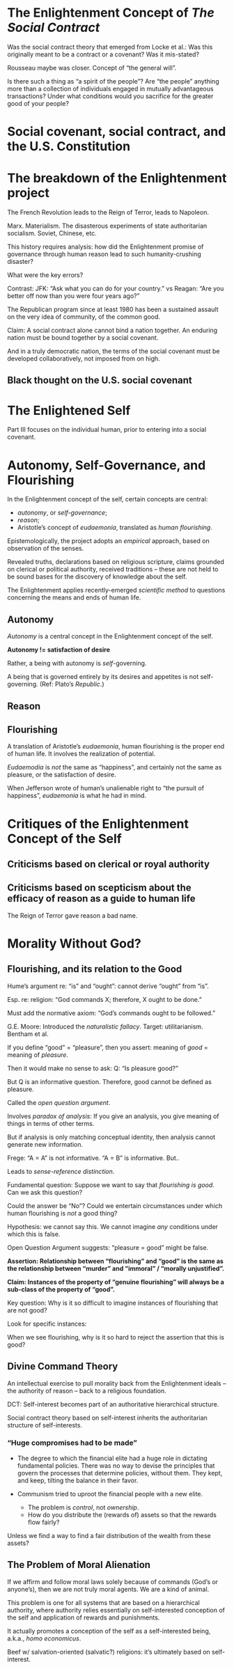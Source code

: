 # The Enlightenment Concept of *The Social Contract*

Was the social contract theory that emerged from Locke et al.: Was this
originally meant to be a contract or a covenant? Was it mis-stated?

Rousseau maybe was closer. Concept of "the general will".

Is there such a thing as "a spirit of the people"? Are "the people"
anything more than a collection of individuals engaged in mutually
advantageous transactions? Under what conditions would you sacrifice for
the greater good of your people?

# Social covenant, social contract, and the U.S. Constitution

# The breakdown of the Enlightenment project

The French Revolution leads to the Reign of Terror, leads to Napoleon.

Marx. Materialism. The disasterous experiments of state authoritarian
socialism. Soviet, Chinese, etc.

This history requires analysis: how did the Enlightenment promise of
governance through human reason lead to such humanity-crushing disaster?

What were the key errors?

Contrast: JFK: "Ask what you can do for your country." vs Reagan: "Are
you better off now than you were four years ago?"

The Republican program since at least 1980 has been a sustained assault
on the very idea of community, of the common good.

Claim: A social contract alone cannot bind a nation together. An
enduring nation must be bound together by a social covenant.

And in a truly democratic nation, the terms of the social covenant must
be developed collaboratively, not imposed from on high.

## Black thought on the U.S. social covenant

# The Enlightened Self {.unnumbered}

Part III focuses on the individual human, prior to entering into a
social covenant.

# Autonomy, Self-Governance, and Flourishing

In the Enlightenment concept of the self, certain concepts are central:

-   *autonomy*, or *self-governance*;
-   *reason*;
-   Aristotle's concept of *eudaemonia*, translated as *human
    flourishing*.

Epistemologically, the project adopts an *empirical* approach, based on
observation of the senses.

Revealed truths, declarations based on religious scripture, claims
grounded on clerical or political authority, received traditions --
these are not held to be sound bases for the discovery of knowledge
about the self.

The Enlightenment applies recently-emerged *scientific method* to
questions concerning the means and ends of human life.

## Autonomy

*Autonomy* is a central concept in the Enlightenment concept of the
self.

**Autonomy != satisfaction of desire**

Rather, a being with autonomy is *self*-governing.

A being that is governed entirely by its desires and appetites is not
self-governing. (Ref: Plato's *Republic*.)

## Reason

## Flourishing

A translation of Aristotle's *eudaemonia*, human flourishing is the
proper end of human life. It involves the realization of potential.

*Eudaemodia* is *not* the same as "happiness", and certainly not the
same as pleasure, or the satisfaction of desire.

When Jefferson wrote of human's unalienable right to "the pursuit of
happiness", *eudaemonia* is what he had in mind.

# Critiques of the Enlightenment Concept of the Self

## Criticisms based on clerical or royal authority

## Criticisms based on scepticism about the efficacy of reason as a guide to human life

The Reign of Terror gave reason a bad name.

# Morality Without God?

## Flourishing, and its relation to the Good

Hume's argument re: "is" and "ought": cannot derive "ought" from "is".

Esp. re: religion: "God commands X; therefore, X ought to be done."

Must add the normative axiom: "God's commands ought to be followed."

G.E. Moore: Introduced the *naturalistic fallacy*. Target:
utilitarianism. Bentham et al.

If you define "good" = "pleasure", then you assert: meaning of *good* =
meaning of *pleasure*.

Then it would make no sense to ask: Q: "Is pleasure good?"

But Q is an informative question. Therefore, good cannot be defined as
pleasure.

Called the *open question argument*.

Involves *paradox of analysis*: If you give an analysis, you give
meaning of things in terms of other terms.

But if analysis is only matching conceptual identity, then analysis
cannot generate new information.

Frege: "A = A" is not informative. "A = B" is informative. But..

Leads to *sense-reference distinction*.

Fundamental question: Suppose we want to say that *flourishing is good*.
Can we ask this question?

Could the answer be "No"? Could we entertain circumstances under which
human flourishing is *not* a good thing?

Hypothesis: we cannot say this. We cannot imagine *any* conditions under
which this is false.

Open Question Argument suggests: "pleasure = good" might be false.

**Assertion: Relationship between "flourishing" and "good" is the same
as the relationship between "murder" and "immoral" / "morally
unjustified".**

**Claim: Instances of the property of "genuine flourishing" will always
be a sub-class of the property of "good".**

Key question: Why is it so difficult to imagine instances of flourishing
that are not good?

Look for specific instances:

When we see flourishing, why is it so hard to reject the assertion that
this is good?

## Divine Command Theory

An intellectual exercise to pull morality back from the Enlightenment
ideals -- the authority of reason -- back to a religious foundation.

DCT: Self-interest becomes part of an authoritative hierarchical
structure.

Social contract theory based on self-interest inherits the authoritarian
structure of self-interests.

### "Huge compromises had to be made"

-   The degree to which the financial elite had a huge role in dictating
    fundamental policies. There was no way to devise the principles that
    govern the processes that determine policies, without them. They
    kept, and keep, tilting the balance in their favor.

-   Communism tried to uproot the financial people with a new elite.

    -   The problem is *control*, not *ownership*.
    -   How do you distribute the (rewards of) assets so that the
        rewards flow fairly?

Unless we find a way to find a fair distribution of the wealth from
these assets?

## The Problem of Moral Alienation

If we affirm and follow moral laws solely because of commands (God's or
anyone's), then we are not truly moral agents. We are a kind of animal.

This problem is one for all systems that are based on a hierarchical
authority, where authority relies essentially on self-interested
conception of the self and application of rewards and punishments.

It actually promotes a conception of the self as a self-interested
being, a.k.a., *homo economicus*.

Beef w/ salvation-oriented (salvatic?) religions: it's ultimately based
on self-interest.
